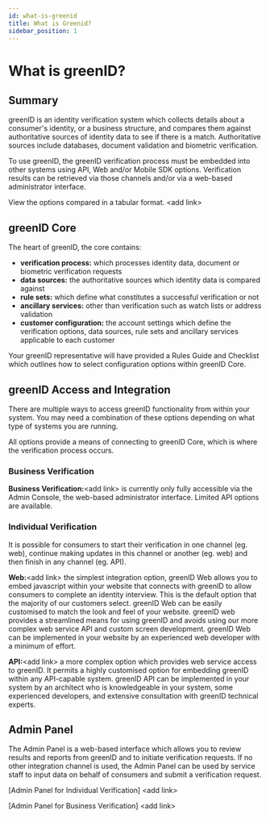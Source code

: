 ```yaml
---
id: what-is-greenid
title: What is Greenid?
sidebar_position: 1
---
```


# What is greenID?

## Summary

greenID is an identity verification system which collects details about a consumer's identity, or a business structure, and compares them against authoritative sources of identity data to see if there is a match. Authoritative sources include databases, document validation and biometric verification.

To use greenID, the greenID verification process must be embedded into other systems using API, Web and/or Mobile SDK options. Verification results can be retrieved via those channels and/or via a web-based administrator interface.

View the options compared in a tabular format. \<add link>

## greenID Core

The heart of greenID, the core contains:

* **verification process:** which processes identity data, document or biometric verification requests
* **data sources:** the authoritative sources which identity data is compared against
* **rule sets:** which define what constitutes a successful verification or not
* **ancillary services:** other than verification such as watch lists or address validation
* **customer configuration:** the account settings which define the verification options, data sources, rule sets and ancillary services applicable to each customer

Your greenID representative will have provided a Rules Guide and Checklist which outlines how to select configuration options within greenID Core.

## greenID Access and Integration

There are multiple ways to access greenID functionality from within your system. You may need a combination of these options depending on what type of systems you are running.

All options provide a means of connecting to greenID Core, which is where the verification process occurs.

### Business Verification

**Business Verification:**\<add link> is currently only fully accessible via the Admin Console, the web-based administrator interface. Limited API options are available.

### Individual Verification

It is possible for consumers to start their verification in one channel (eg. web), continue making updates in this channel or another (eg. web) and then finish in any channel (eg. API).

**Web:**\<add link> the simplest integration option, greenID Web allows you to embed javascript within your website that connects with greenID to allow consumers to complete an identity interview. This is the default option that the majority of our customers select.  greenID Web can be easily customised to match the look and feel of your website. greenID web provides a streamlined means for using greenID and avoids using our more complex web service API and custom screen development. greenID Web can be implemented in your website by an experienced web developer with a minimum of effort.

**API:**\<add link> a more complex option which provides web service access to greenID. It permits a highly customised option for embedding greenID within any API-capable system.  greenID API can be implemented in your system by an architect who is knowledgeable in your system, some experienced developers, and extensive consultation with greenID technical experts.

## Admin Panel

The Admin Panel is a web-based interface which allows you to review results and reports from greenID and to initiate verification requests. If no other integration channel is used, the Admin Panel can be used by service staff to input data on behalf of consumers and submit a verification request.

\[Admin Panel for Individual Verification] \<add link>

\[Admin Panel for Business Verification] \<add link>
